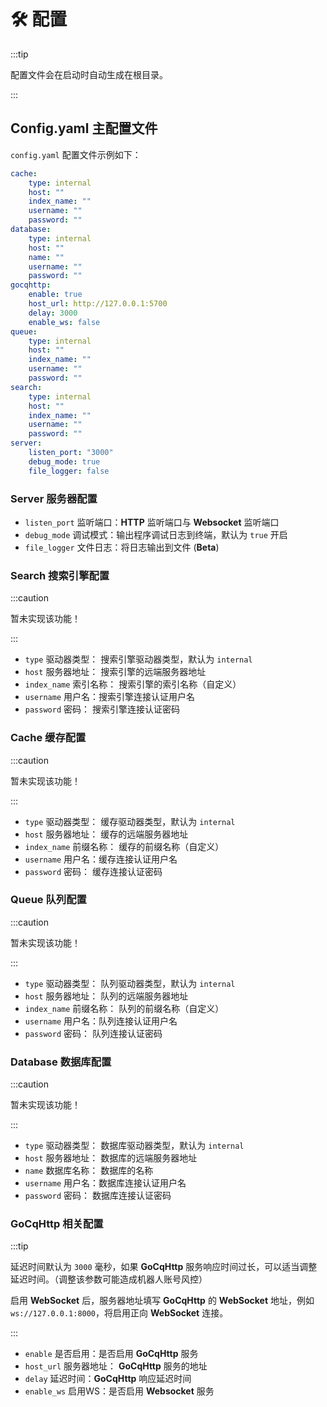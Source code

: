 # 🛠️ 配置

:::tip

配置文件会在启动时自动生成在根目录。

:::

## Config.yaml 主配置文件

`config.yaml` 配置文件示例如下：

```yaml
cache:
    type: internal
    host: ""
    index_name: ""
    username: ""
    password: ""
database:
    type: internal
    host: ""
    name: ""
    username: ""
    password: ""
gocqhttp:
    enable: true
    host_url: http://127.0.0.1:5700
    delay: 3000
    enable_ws: false
queue:
    type: internal
    host: ""
    index_name: ""
    username: ""
    password: ""
search:
    type: internal
    host: ""
    index_name: ""
    username: ""
    password: ""
server:
    listen_port: "3000"
    debug_mode: true
    file_logger: false
```

### Server 服务器配置

- `listen_port` 监听端口：**HTTP** 监听端口与 **Websocket** 监听端口
- `debug_mode` 调试模式：输出程序调试日志到终端，默认为 `true` 开启
- `file_logger` 文件日志：将日志输出到文件 (**Beta**)

### Search 搜索引擎配置

:::caution

暂未实现该功能！

:::

- `type` 驱动器类型： 搜索引擎驱动器类型，默认为 `internal`
- `host` 服务器地址： 搜索引擎的远端服务器地址
- `index_name` 索引名称： 搜索引擎的索引名称（自定义）
- `username` 用户名：搜索引擎连接认证用户名
- `password` 密码： 搜索引擎连接认证密码

### Cache 缓存配置

:::caution

暂未实现该功能！

:::

- `type` 驱动器类型： 缓存驱动器类型，默认为 `internal`
- `host` 服务器地址： 缓存的远端服务器地址
- `index_name` 前缀名称： 缓存的前缀名称（自定义）
- `username` 用户名：缓存连接认证用户名
- `password` 密码： 缓存连接认证密码

### Queue 队列配置

:::caution

暂未实现该功能！

:::

- `type` 驱动器类型： 队列驱动器类型，默认为 `internal`
- `host` 服务器地址： 队列的远端服务器地址
- `index_name` 前缀名称： 队列的前缀名称（自定义）
- `username` 用户名：队列连接认证用户名
- `password` 密码： 队列连接认证密码

### Database 数据库配置

:::caution

暂未实现该功能！

:::

- `type` 驱动器类型： 数据库驱动器类型，默认为 `internal`
- `host` 服务器地址： 数据库的远端服务器地址
- `name` 数据库名称： 数据库的名称
- `username` 用户名：数据库连接认证用户名
- `password` 密码： 数据库连接认证密码

### GoCqHttp 相关配置

:::tip

延迟时间默认为 `3000` 毫秒，如果 **GoCqHttp** 服务响应时间过长，可以适当调整延迟时间。（调整该参数可能造成机器人账号风控）

启用 **WebSocket** 后，服务器地址填写 **GoCqHttp** 的 **WebSocket** 地址，例如 `ws://127.0.0.1:8000`，将启用正向 **WebSocket** 连接。

:::

- `enable` 是否启用：是否启用 **GoCqHttp** 服务
- `host_url` 服务器地址： **GoCqHttp** 服务的地址
- `delay` 延迟时间：**GoCqHttp** 响应延迟时间
- `enable_ws` 启用WS：是否启用 **Websocket** 服务
